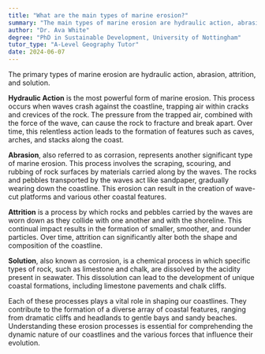 ```yaml
---
title: "What are the main types of marine erosion?"
summary: "The main types of marine erosion are hydraulic action, abrasion, attrition, and solution."
author: "Dr. Ava White"
degree: "PhD in Sustainable Development, University of Nottingham"
tutor_type: "A-Level Geography Tutor"
date: 2024-06-07
---
```


The primary types of marine erosion are hydraulic action, abrasion, attrition, and solution.

**Hydraulic Action** is the most powerful form of marine erosion. This process occurs when waves crash against the coastline, trapping air within cracks and crevices of the rock. The pressure from the trapped air, combined with the force of the wave, can cause the rock to fracture and break apart. Over time, this relentless action leads to the formation of features such as caves, arches, and stacks along the coast.

**Abrasion**, also referred to as corrasion, represents another significant type of marine erosion. This process involves the scraping, scouring, and rubbing of rock surfaces by materials carried along by the waves. The rocks and pebbles transported by the waves act like sandpaper, gradually wearing down the coastline. This erosion can result in the creation of wave-cut platforms and various other coastal features.

**Attrition** is a process by which rocks and pebbles carried by the waves are worn down as they collide with one another and with the shoreline. This continual impact results in the formation of smaller, smoother, and rounder particles. Over time, attrition can significantly alter both the shape and composition of the coastline.

**Solution**, also known as corrosion, is a chemical process in which specific types of rock, such as limestone and chalk, are dissolved by the acidity present in seawater. This dissolution can lead to the development of unique coastal formations, including limestone pavements and chalk cliffs.

Each of these processes plays a vital role in shaping our coastlines. They contribute to the formation of a diverse array of coastal features, ranging from dramatic cliffs and headlands to gentle bays and sandy beaches. Understanding these erosion processes is essential for comprehending the dynamic nature of our coastlines and the various forces that influence their evolution.
    